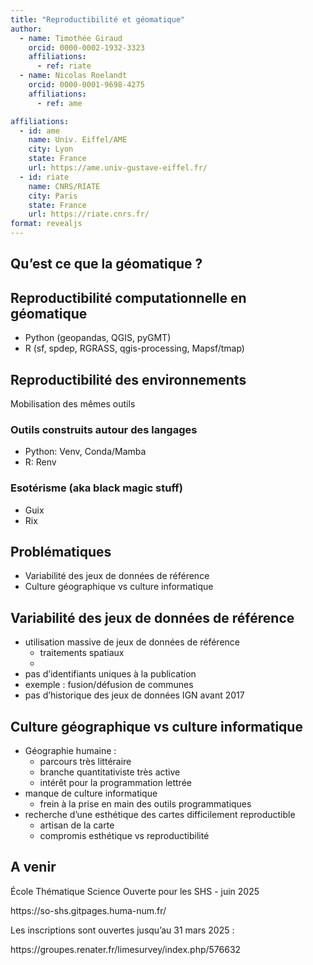 ---
title: "Reproductibilité et géomatique"
author:
  - name: Timothée Giraud
    orcid: 0000-0002-1932-3323
    affiliations: 
      - ref: riate
  - name: Nicolas Roelandt
    orcid: 0000-0001-9698-4275
    affiliations: 
      - ref: ame

affiliations:
  - id: ame
    name: Univ. Eiffel/AME
    city: Lyon
    state: France
    url: https://ame.univ-gustave-eiffel.fr/
  - id: riate
    name: CNRS/RIATE
    city: Paris
    state: France
    url: https://riate.cnrs.fr/
format: revealjs
---

## Qu'est ce que la géomatique ? 

<!--public ESR mais non géographe -->

##  Reproductibilité computationnelle en géomatique
 
- Python (geopandas, QGIS, pyGMT)
- R (sf, spdep, RGRASS, qgis-processing, Mapsf/tmap)
 
## Reproductibilité des environnements

Mobilisation des mêmes outils

### Outils construits autour des langages
  - Python: Venv, Conda/Mamba
  - R: Renv

### Esotérisme (aka black magic stuff)
  - Guix
  - Rix


## Problématiques
- Variabilité des jeux de données de référence
- Culture géographique vs culture informatique

## Variabilité des jeux de données de référence
  - utilisation massive de jeux de données de référence
    - traitements spatiaux
    - 
  -   pas d'identifiants uniques à la publication
  -   exemple : fusion/défusion de communes
  -   pas d'historique des jeux de données IGN avant 2017

## Culture géographique vs culture informatique

- Géographie humaine : 
  - parcours très littéraire
  - branche quantitativiste très active
  - intérêt pour la programmation lettrée
  
- manque de culture informatique
  - frein à la prise en main des outils programmatiques
- recherche d'une esthétique des cartes difficilement reproductible 
  - artisan de la carte
  - compromis esthétique vs reproductibilité
  
## A venir

École Thématique Science Ouverte pour les SHS - juin 2025

https://so-shs.gitpages.huma-num.fr/

Les inscriptions sont ouvertes jusqu’au 31 mars 2025 :

https://groupes.renater.fr/limesurvey/index.php/576632




